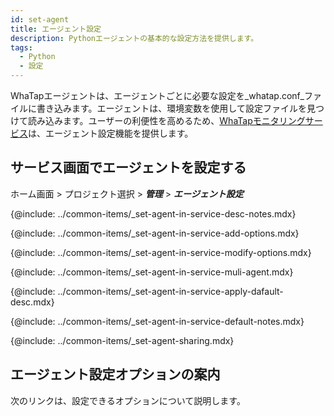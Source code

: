 ```yaml
---
id: set-agent
title: エージェント設定
description: Pythonエージェントの基本的な設定方法を提供します。
tags:
  - Python
  - 設定
---
```


WhaTapエージェントは、エージェントごとに必要な設定を_whatap.conf_ファイルに書き込みます。エージェントは、環境変数を使用して設定ファイルを見つけて読み込みます。ユーザーの利便性を高めるため、[WhaTapモニタリングサービス](https://service.whatap.io)は、エージェント設定機能を提供します。


<!--서비스 화면에서 에이전트 설정하기 start-->

## サービス画面でエージェントを設定する

ホーム画面 > プロジェクト選択 > **_管理_** > **_エージェント設定_**


<Desc name='whatap.conf'/>

<!--Notes-->

{@include: ../common-items/_set-agent-in-service-desc-notes.mdx}

<!--옵션추가하기-->

{@include: ../common-items/_set-agent-in-service-add-options.mdx}  

<!--옵션 수정 또는 삭제 -->

{@include: ../common-items/_set-agent-in-service-modify-options.mdx}  

<!-- 여러에이전트 동시 적용 -->

{@include: ../common-items/_set-agent-in-service-muli-agent.mdx}

<!-- 에이전트 기본값 적용 -->

{@include: ../common-items/_set-agent-in-service-apply-dafault-desc.mdx}


<DefaultItems name='whatap.conf'/>

<!--Notes-->

{@include: ../common-items/_set-agent-in-service-default-notes.mdx}

<!--설정 공유하기-->

{@include: ../common-items/_set-agent-sharing.mdx}  

<!--서비스 화면에서 에이전트 설정하기 end-->

## エージェント設定オプションの案内

次のリンクは、設定できるオプションについて説明します。


<DocCardList/>
